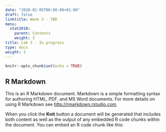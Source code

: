 ```yaml
---
date: "2020-01-05T00:00:00+01:00"
draft: false
linktitle: Week 3 - TBD
menu:
  stat2010:
    parent: Contents
    weight: 3
title: Lab 3 - In progress
type: docs
weight: 3
---
```



```r
knitr::opts_chunk$set(echo = TRUE)
```

## R Markdown

This is an R Markdown document. Markdown is a simple formatting syntax for authoring HTML, PDF, and MS Word documents. For more details on using R Markdown see <http://rmarkdown.rstudio.com>.

When you click the **Knit** button a document will be generated that includes both content as well as the output of any embedded R code chunks within the document. You can embed an R code chunk like this:
